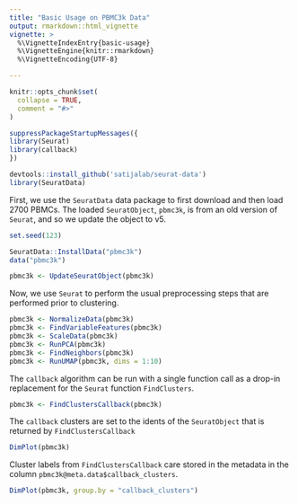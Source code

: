 ```yaml
---
title: "Basic Usage on PBMC3k Data"
output: rmarkdown::html_vignette
vignette: >
  %\VignetteIndexEntry{basic-usage}
  %\VignetteEngine{knitr::rmarkdown}
  %\VignetteEncoding{UTF-8}

---
```


```r
knitr::opts_chunk$set(
  collapse = TRUE,
  comment = "#>"
)
```

```r
suppressPackageStartupMessages({
library(Seurat)
library(callback)
})
```

```r
devtools::install_github('satijalab/seurat-data')
library(SeuratData)
```

First, we use the `SeuratData` data package to first download and then load
2700 PBMCs. The loaded `SeuratObject`, `pbmc3k`, is from an old version of 
`Seurat`, and so we update the object to v5.

```r
set.seed(123)

SeuratData::InstallData("pbmc3k")
data("pbmc3k")

pbmc3k <- UpdateSeuratObject(pbmc3k)
```

Now, we use `Seurat` to perform the usual preprocessing steps that are performed prior to clustering.

```r
pbmc3k <- NormalizeData(pbmc3k)
pbmc3k <- FindVariableFeatures(pbmc3k)
pbmc3k <- ScaleData(pbmc3k)
pbmc3k <- RunPCA(pbmc3k)
pbmc3k <- FindNeighbors(pbmc3k)
pbmc3k <- RunUMAP(pbmc3k, dims = 1:10)
```

The `callback` algorithm can be run with a single function call as a drop-in
replacement for the `Seurat` function `FindClusters`.

```r
pbmc3k <- FindClustersCallback(pbmc3k)
```

The `callback`  clusters are set to the idents of the `SeuratObject` that is
returned by `FindClustersCallback`

```r
DimPlot(pbmc3k)
```

Cluster labels from `FindClustersCallback` care stored in the metadata in the
column `pbmc3k@meta.data$callback_clusters`.

```r
DimPlot(pbmc3k, group.by = "callback_clusters")
```
